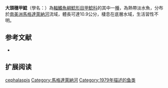 {{Speciesbox
| name = 大頭穗甲鯰
| image = 
| image_width = 250px
| image_caption = 
| status = NE
| status_system = IUCN3.1
| genus = Crossoloricaria
| species = cephalaspis
| authority = [[Isbrücker|Isbrücker]], 1979
| synonyms = 
}}

'''大頭穗甲鯰'''（學名：{{lang|la|''Crossoloricaria cephalaspis''}}）為[[輻鰭魚綱|輻鰭魚綱]][[鯰形目|鯰形目]][[甲鯰科|甲鯰科]]的其中一[[種|種]]，為熱帶淡水魚，分布於[[南美洲|南美洲]][[馬格達萊納河|馬格達萊納河]]流域，體長可達10.9公分，棲息在底層水域，生活習性不明。

== 参考文献 ==
*{{FishBase_species|genus=Crossoloricaria|species=cephalaspis|year=2014|month=11}}

== 扩展阅读 ==
{{refbegin}}
{{wikispecies-inline|Crossoloricaria cephalaspis|大頭穗甲鯰}}
{{refend}}
{{Taxonbar|from=Q3760749}}

{{DEFAULTSORT:Crossoloricaria cephalaspis}}
[[Category:穗甲鯰屬|cephalaspis]]
[[Category:馬格達萊納河|Category:馬格達萊納河]]
[[Category:1979年描述的鱼类|Category:1979年描述的鱼类]]


{{Siluriformes-stub}}